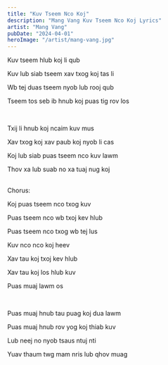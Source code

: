 ```yaml
---
title: "Kuv Tseem Nco Koj"
description: "Mang Vang Kuv Tseem Nco Koj Lyrics"
artist: "Mang Vang"
pubDate: "2024-04-01"
heroImage: "/artist/mang-vang.jpg"
---
```



Kuv tseem hlub koj li qub 

Kuv lub siab tseem xav txog koj tas li

Wb tej duas tseem nyob lub rooj qub 

Tseem tos seb ib hnub koj puas tig rov los

<br />

Txij li hnub koj ncaim kuv mus 

Xav txog koj xav paub koj nyob li cas

Koj lub siab puas tseem nco kuv lawm 

Thov xa lub suab no xa tuaj nug koj

<br />
Chorus: 
<br />

Koj puas tseem nco txog kuv

Puas tseem nco wb txoj kev hlub

Puas tseem nco txog wb tej lus 

Kuv nco nco koj heev

Xav tau koj txoj kev hlub 

Xav tau koj los hlub kuv 

Puas muaj lawm os

<br />

Puas muaj hnub tau puag koj dua lawm 

Puas muaj hnub rov yog koj thiab kuv 

Lub neej no nyob tsaus ntuj nti 

Yuav thaum twg mam nris lub qhov muag